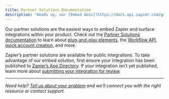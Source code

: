 ```yaml
---
title: Partner Solutions Documentation
description: "Heads up, our [Embed docs](https://docs.api.zapier.com/guides/intro) have moved."
---
```


Our partner solutions are the easiest ways to embed Zapier and surface integrations within your product. Check out the [Partner Solutions documentation](https://docs.api.zapier.com/guides/intro) to learn about [plug-and-play elements](https://docs.api.zapier.com/guides/workflow-element/zap-templates-element), the [Workflow API](https://docs.api.zapier.com/api-reference/getting-started/authentication), [quick account creation](https://docs.api.zapier.com/guides/quac/intro-quac), and more.

Zapier’s partner solutions are available for public integrations. To take advantage of our embed solution, first ensure your integration has been published to [Zapier’s App Directory](https://zapier.com/apps). If your integration isn’t yet published, learn more about [submitting your integration for review](/publish/public-integration#4-submit-your-integration-for-app-review).

- - -
_Need help? [Tell us about your problem](https://developer.zapier.com/contact) and we’ll connect you with the right resource or contact support._

